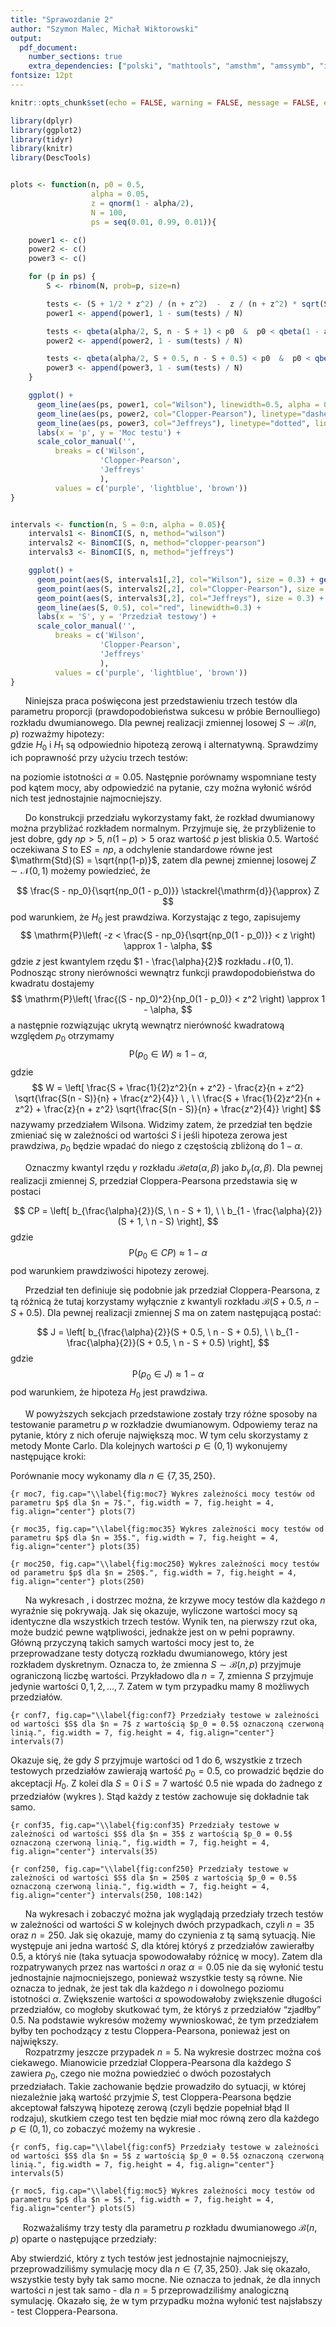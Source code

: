 ```yaml
---
title: "Sprawozdanie 2"
author: "Szymon Malec, Michał Wiktorowski"
output:
  pdf_document: 
    number_sections: true
    extra_dependencies: ["polski", "mathtools", "amsthm", "amssymb", "icomma", "upgreek", "xfrac", "scrextend", "float", "tabularx", "hyperref", "caption", "enumitem", "titlesec"]
fontsize: 12pt
---
```


\renewcommand{\figurename}{Wykres}
\renewcommand{\tablename}{Tablica}
\raggedbottom
\titlelabel{\thetitle.\quad}

```r
knitr::opts_chunk$set(echo = FALSE, warning = FALSE, message = FALSE, eval = TRUE, fig.pos = "H", dev.args=list(encoding="CP1257.enc"))
```

```r
library(dplyr)
library(ggplot2)
library(tidyr)
library(knitr)
library(DescTools)


plots <- function(n, p0 = 0.5,
                  alpha = 0.05,
                  z = qnorm(1 - alpha/2),
                  N = 100,
                  ps = seq(0.01, 0.99, 0.01)){

    power1 <- c()
    power2 <- c()
    power3 <- c()

    for (p in ps) {
        S <- rbinom(N, prob=p, size=n)

        tests <- (S + 1/2 * z^2) / (n + z^2)  -  z / (n + z^2) * sqrt(S * (n - S) / n + z^2 / 4) < p0 & p0 < (S + 1/2 * z^2) / (n + z^2)  +  z / (n + z^2) * sqrt(S * (n - S) / n + z^2 / 4)
        power1 <- append(power1, 1 - sum(tests) / N)

        tests <- qbeta(alpha/2, S, n - S + 1) < p0  &  p0 < qbeta(1 - alpha/2, S + 1, n - S)
        power2 <- append(power2, 1 - sum(tests) / N)

        tests <- qbeta(alpha/2, S + 0.5, n - S + 0.5) < p0  &  p0 < qbeta(1 - alpha/2, S + 0.5, n - S + 0.5)
        power3 <- append(power3, 1 - sum(tests) / N)
    }

    ggplot() + 
      geom_line(aes(ps, power1, col="Wilson"), linewidth=0.5, alpha = 0.4) + 
      geom_line(aes(ps, power2, col="Clopper-Pearson"), linetype="dashed", linewidth=0.7) +
      geom_line(aes(ps, power3, col="Jeffreys"), linetype="dotted", linewidth=0.8) +
      labs(x = 'p', y = 'Moc testu') + 
      scale_color_manual('', 
          breaks = c('Wilson',
                    'Clopper-Pearson',
                    'Jeffreys'
                    ),
          values = c('purple', 'lightblue', 'brown'))
}


intervals <- function(n, S = 0:n, alpha = 0.05){
    intervals1 <- BinomCI(S, n, method="wilson")
    intervals2 <- BinomCI(S, n, method="clopper-pearson")
    intervals3 <- BinomCI(S, n, method="jeffreys")

    ggplot() +
      geom_point(aes(S, intervals1[,2], col="Wilson"), size = 0.3) + geom_point(aes(S, intervals1[,3], col="Wilson"), size = 0.3) +
      geom_point(aes(S, intervals2[,2], col="Clopper-Pearson"), size = 0.3) + geom_point(aes(S, intervals2[,3], col="Clopper-Pearson"), size = 0.3) +
      geom_point(aes(S, intervals3[,2], col="Jeffreys"), size = 0.3) + geom_point(aes(S, intervals3[,3], col="Jeffreys"), size = 0.3) +
      geom_line(aes(S, 0.5), col="red", linewidth=0.3) +
      labs(x = 'S', y = 'Przedział testowy') + 
      scale_color_manual('', 
          breaks = c('Wilson',
                    'Clopper-Pearson',
                    'Jeffreys'
                    ),
          values = c('purple', 'lightblue', 'brown'))
}
```




\section{Wstęp}

|       Niniejsza praca poświęcona jest przedstawieniu trzech testów dla parametru proporcji (prawdopodobieństwa sukcesu w próbie Bernoulliego) rozkładu dwumianowego. Dla pewnej realizacji zmiennej losowej $S \sim \mathcal{B}(n, p)$ rozważmy hipotezy:
\begin{itemize}
\item $H_0$: $p = p_0 = 0.5$
\item $H_1$: $p \neq p_0 = 0.5$,
\end{itemize}
gdzie $H_0$ i $H_1$ są odpowiednio hipotezą zerową i alternatywną. Sprawdzimy ich poprawność przy użyciu trzech testów:
\begin{itemize}
\item testu opartego o $\textbf{przedział Wilsona}$,
\item testu opartego o $\textbf{przedział Cloppera-Pearsona}$,
\item testu opartego o $\textbf{przedział Jeffreysa}$,
\end{itemize}
na poziomie istotności $\alpha = 0.05$. Następnie porównamy wspomniane testy pod kątem mocy, aby odpowiedzić na pytanie, czy można wyłonić wśród nich test jednostajnie najmocniejszy.





\section{Test oparty o przedział Wilsona}

|       Do konstrukcji przedziału wykorzystamy fakt, że rozkład dwumianowy można przybliżać rozkładem normalnym. Przyjmuje się, że przybliżenie to jest dobre, gdy $np > 5$, $n(1 - p) > 5$ oraz wartość $p$ jest bliskia 0.5. Wartość oczekiwana $S$ to $\mathrm{E}S = np$, a odchylenie standardowe równe jest $\mathrm{Std}(S) = \sqrt{np(1-p)}$, zatem dla pewnej zmiennej losowej $Z \sim \mathcal{N}(0, 1)$ możemy powiedzieć, że
$$
\frac{S - np_0}{\sqrt{np_0(1 - p_0)}} \stackrel{\mathrm{d}}{\approx} Z
$$
pod warunkiem, że $H_0$ jest prawdziwa. Korzystając z tego, zapisujemy
$$
\mathrm{P}\left( -z < \frac{S - np_0}{\sqrt{np_0(1 - p_0)}} < z \right) \approx 1 - \alpha,
$$
gdzie $z$ jest kwantylem rzędu $1 - \frac{\alpha}{2}$ rozkładu $\mathcal{N}(0, 1)$. Podnosząc strony nierówności wewnątrz funkcji prawdopodobieństwa do kwadratu dostajemy
$$
\mathrm{P}\left( \frac{(S - np_0)^2}{np_0(1 - p_0)} < z^2 \right) \approx 1 - \alpha,
$$
a następnie rozwiązując ukrytą wewnątrz nierówność kwadratową względem $p_0$ otrzymamy
$$
\mathrm{P}(p_0 \in W) \approx 1 - \alpha,
$$
gdzie
$$
W = \left[ \frac{S + \frac{1}{2}z^2}{n + z^2} - \frac{z}{n + z^2} \sqrt{\frac{S(n - S)}{n} + \frac{z^2}{4}} \ , \ \ \frac{S + \frac{1}{2}z^2}{n + z^2} + \frac{z}{n + z^2} \sqrt{\frac{S(n - S)}{n} + \frac{z^2}{4}} \right]
$$
nazywamy przedziałem Wilsona. Widzimy zatem, że przedział ten będzie zmieniać się w zależności od wartości $S$ i jeśli hipoteza zerowa jest prawdziwa, $p_0$ będzie wpadać do niego z częstością zbliżoną do $1 - \alpha$.






\section{Test oparty o przedział Cloppera-Pearsona}

|       Oznaczmy kwantyl rzędu $\gamma$ rozkładu $\mathcal{B}eta(\alpha, \beta)$ jako $b_{\gamma}(\alpha, \beta)$. Dla pewnej realizacji zmiennej $S$, przedział Cloppera-Pearsona przedstawia się w postaci
$$
CP = \left[ b_{\frac{\alpha}{2}}(S, \ n - S + 1), \ \ b_{1 - \frac{\alpha}{2}}(S + 1, \ n - S) \right],
$$
gdzie
$$
\mathrm{P}(p_0 \in CP) \approx 1 - \alpha
$$
pod warunkiem prawdziwości hipotezy zerowej.





\section{Test oparty o przedział Jeffreysa}

|       Przedział ten definiuje się podobnie jak przedział Cloppera-Pearsona, z tą różnicą że tutaj korzystamy wyłącznie z kwantyli rozkładu $\mathcal{B}(S + 0.5, \ n - S + 0.5)$. Dla pewnej realizacji zmiennej $S$ ma on zatem następującą postać:
$$
J = \left[ b_{\frac{\alpha}{2}}(S + 0.5, \ n - S + 0.5), \ \ b_{1 - \frac{\alpha}{2}}(S + 0.5, \ n - S + 0.5) \right],
$$
gdzie
$$
\mathrm{P}(p_0 \in J) \approx 1 - \alpha
$$
pod warunkiem, że hipoteza $H_0$ jest prawdziwa.





\section{Porównanie testów}

|       W powyższych sekcjach przedstawione zostały trzy różne sposoby na testowanie parametru $p$ w rozkładzie dwumianowym. Odpowiemy teraz na pytanie, który z nich oferuje największą moc. W tym celu skorzystamy z metody Monte Carlo. Dla kolejnych wartości $p \in (0, 1)$ wykonujemy następujące kroki:
\begin{enumerate}
  \item generujemy $N = 10\ 000$ realizacji zmiennej losowej $S \sim \mathcal{B}(n, p)$,
  \item dla każdego $S$ z próbki testujemy hipotezę $H_0: p = p_0 = 0.5$ na poziomie istotności $\alpha = 0.05$, przy pomocy wszystkich trzech testów,
  \item dla każdego z testów zliczamy ile razy hipoteza zerowa została zaakceptowana i dzielimy tę liczbę przez $N$, co daje nam przybliżoną wartość mocy dla danego $p$.
\end{enumerate}
Porównanie mocy wykonamy dla $n \in \{7, 35, 250\}$.

```{r moc7, fig.cap="\\label{fig:moc7} Wykres zależności mocy testów od parametru $p$ dla $n = 7$.", fig.width = 7, fig.height = 4, fig.align="center"}
plots(7)
```

```{r moc35, fig.cap="\\label{fig:moc35} Wykres zależności mocy testów od parametru $p$ dla $n = 35$.", fig.width = 7, fig.height = 4, fig.align="center"}
plots(35)
```

```{r moc250, fig.cap="\\label{fig:moc250} Wykres zależności mocy testów od parametru $p$ dla $n = 250$.", fig.width = 7, fig.height = 4, fig.align="center"}
plots(250)
```

\newpage

|       Na wykresach \ref{fig:moc7}, \ref{fig:moc35} i \ref{fig:moc250} dostrzec można, że krzywe mocy testów dla każdego $n$ wyraźnie się pokrywają. Jak się okazuje, wyliczone wartości mocy są identyczne dla wszystkich trzech testów. Wynik ten, na pierwszy rzut oka, może budzić pewne wątpliwości, jednakże jest on w pełni poprawny. Główną przyczyną takich samych wartości mocy jest to, że przeprowadzane testy dotyczą rozkładu dwumianowego, który jest rozkładem dyskretnym. Oznacza to, że zmienna $S \sim \mathcal{B}(n, p)$ przyjmuje ograniczoną liczbę wartości. Przykładowo dla $n = 7$, zmienna $S$ przyjmuje jedynie wartości $0, 1, 2, \dots, 7$. Zatem w tym przypadku mamy 8 możliwych przedziałów.

```{r conf7, fig.cap="\\label{fig:conf7} Przedziały testowe w zależności od wartości $S$ dla $n = 7$ z wartością $p_0 = 0.5$ oznaczoną czerwoną linią.", fig.width = 7, fig.height = 4, fig.align="center"}
intervals(7)
```

Okazuje się, że gdy $S$ przyjmuje wartości od 1 do 6, wszystkie z trzech testowych przedziałów zawierają wartość $p_0 = 0.5$, co prowadzić będzie do akceptacji $H_0$. Z kolei dla $S = 0$ i $S = 7$ wartość 0.5 nie wpada do żadnego z przedziałów (wykres \ref{fig:conf7}). Stąd każdy z testów zachowuje się dokładnie tak samo.

```{r conf35, fig.cap="\\label{fig:conf35} Przedziały testowe w zależności od wartości $S$ dla $n = 35$ z wartością $p_0 = 0.5$ oznaczoną czerwoną linią.", fig.width = 7, fig.height = 4, fig.align="center"}
intervals(35)
```

```{r conf250, fig.cap="\\label{fig:conf250} Przedziały testowe w zależności od wartości $S$ dla $n = 250$ z wartością $p_0 = 0.5$ oznaczoną czerwoną linią.", fig.width = 7, fig.height = 4, fig.align="center"}
intervals(250, 108:142)
```

|       Na wykresach \ref{fig:conf35} i \ref{fig:conf250} zobaczyć można jak wyglądają przedziały trzech testów w zależności od wartości $S$ w kolejnych dwóch przypadkach, czyli $n = 35$ oraz $n = 250$. Jak się okazuje, mamy do czynienia z tą samą sytuacją. Nie występuje ani jedna wartość $S$, dla której któryś z przedziałów zawierałby 0.5, a któryś nie (taka sytuacja spowodowałaby różnicę w mocy). Zatem dla rozpatrywanych przez nas wartości $n$ oraz $\alpha = 0.05$ nie da się wyłonić testu jednostajnie najmocniejszego, ponieważ wszystkie testy są równe. Nie oznacza to jednak, że jest tak dla każdego $n$ i dowolnego poziomu istotności $\alpha$. Zwiększenie wartości $\alpha$ spowodowałoby zwiększenie długości przedziałów, co mogłoby skutkować tym, że któryś z przedziałów "zjadłby" 0.5. Na podstawie wykresów możemy wywnioskować, że tym przedziałem byłby ten pochodzący z testu Cloppera-Pearsona, ponieważ jest on największy.

|       Rozpatrzmy jeszcze przypadek $n = 5$. Na wykresie \ref{fig:conf5} dostrzec można coś ciekawego. Mianowicie przedział Cloppera-Pearsona dla każdego $S$ zawiera $p_0$, czego nie można powiedzieć o dwóch pozostałych przedziałach. Takie zachowanie będzie prowadziło do sytuacji, w której niezależnie jaką wartość przyjmie $S$, test Cloppera-Pearsona będzie akceptował fałszywą hipotezę zerową (czyli będzie popełniał błąd II rodzaju), skutkiem czego test ten będzie miał moc równą zero dla każdego $p \in (0, 1)$, co zobaczyć możemy na wykresie \ref{fig:moc5}.

```{r conf5, fig.cap="\\label{fig:conf5} Przedziały testowe w zależności od wartości $S$ dla $n = 5$ z wartością $p_0 = 0.5$ oznaczoną czerwoną linią.", fig.width = 7, fig.height = 4, fig.align="center"}
intervals(5)
```

```{r moc5, fig.cap="\\label{fig:moc5} Wykres zależności mocy testów od parametru $p$ dla $n = 5$.", fig.width = 7, fig.height = 4, fig.align="center"}
plots(5)
```





\section{Podsumowanie}

|      Rozważaliśmy trzy testy dla parametru $p$ rozkładu dwumianowego $\mathcal{B}(n, p)$ oparte o następujące przedziały:
\begin{itemize}
\item Przedział Wilsona
\item Przedział Cloppera-Pearsona
\item Przedział Jeffreysa
\end{itemize}
Aby stwierdzić, który z tych testów jest jednostajnie najmocniejszy, przeprowadziliśmy symulację mocy dla $n \in \{7,35,250\}$. Jak się okazało, wszystkie testy były tak samo mocne. Nie oznacza to jednak, że dla innych wartości $n$ jest tak samo - dla $n=5$ przeprowadziliśmy analogiczną symulację. Okazało się, że w tym przypadku można wyłonić test najsłabszy - test Cloppera-Pearsona. 
